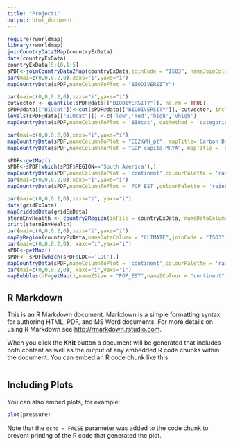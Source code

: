 ```yaml
---
title: "Project1"
output: html_document
---
```


```r
require(rworldmap)
library(rworldmap)
joinCountryData2Map(countryExData)
data(countryExData)
countryExData[5:10,1:5]
sPDF<-joinCountryData2Map(countryExData,joinCode = "ISO3", nameJoinColumn = "ISO3V10")
par(mai=c(0,0,0.2,0),xaxs="i",yaxs="i")
mapCountryData(sPDF,nameColumnToPlot = "BIODIVERSITY")

par(mai=c(0,0,0.2,0),xaxs="i",yaxs="i")
cutVector <- quantile(sPDF@data[["BIODIVERSITY"]], na.rm = TRUE)
sPDF@data[["BIOcat"]]<-cut(sPDF@data[["BIODIVERSITY"]], cutVector, include.lowest = TRUE)
levels(sPDF@data[["BIOcat"]]) <-c('low','med','high','vhigh')
mapCountryData(sPDF,nameColumnToPlot = 'BIOcat', catMethod = 'categorical', mapTitle = 'Biodiversity in Europe', colourPalette = 'topo', mapRegion = 'Eurasia')

par(mai=c(0,0,0.2,0),xaxs="i",yaxs="i")
mapCountryData(sPDF,nameColumnToPlot = "CO2KWH_pt", mapTitle='Carbon Dioxide Emissions')
mapCountryData(sPDF,nameColumnToPlot = "GDP_capita.MRYA", mapTitle = 'GDP per capita')

sPDF<-getMap()
sPDF<-sPDF[which(sPDF$REGION=='South America'),]
mapCountryData(sPDF,nameColumnToPlot = 'continent',colourPalette = 'rainbow',mapTitle = 'South America')
par(mai=c(0,0,0.2,0),xaxs="i",yaxs="i")
mapCountryData(sPDF,nameColumnToPlot = 'POP_EST',colourPalette = 'rainbow',mapTitle = 'South America Population Density', mapRegion = 'latin america')

par(mai=c(0,0,0.2,0),xaxs="i", yaxs="i")
data(gridExData)
mapGriddedData(gridExData)
sternEnvHealth <- country2Region(inFile = countryExData, nameDataColumn = "ENVHEALTH", joinCode = "ISO3", nameJoinColumn = "ISO3V10", regionType = "Stern",FUN="mean")
print(sternEnvHealth)
par(mai=c(0,0,0.2,0),xaxs="i",yaxs="i")
mapByRegion(countryExData,nameDataColumn = "CLIMATE",joinCode = "ISO3",nameJoinColumn = "ISO3V10",regionType = "Stern",FUN="mean")
par(mai=c(0,0,0.2,0), xaxs="i",yaxs="i")
sPDF<-getMap()
sPDF<- sPDF[which(sPDF$LDC=='LDC'),]
mapCountryData(sPDF,nameColumnToPlot = 'continent',colourPalette = 'rainbow',mapTitle='Least Developed Countries')
par(mai=c(0,0,0.2,0), xaxs="i",yaxs="i")
mapBubbles(dF=getMap(),nameZSize = "POP_EST",nameZColour = "continent",colourPalette = 'rainbow',oceanCol = 'lightblue',landCol='wheat')


```

## R Markdown

This is an R Markdown document. Markdown is a simple formatting syntax for authoring HTML, PDF, and MS Word documents. For more details on using R Markdown see <http://rmarkdown.rstudio.com>.

When you click the **Knit** button a document will be generated that includes both content as well as the output of any embedded R code chunks within the document. You can embed an R code chunk like this:

```r


```

## Including Plots

You can also embed plots, for example:

```r
plot(pressure)
```

Note that the `echo = FALSE` parameter was added to the code chunk to prevent printing of the R code that generated the plot.
